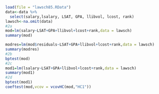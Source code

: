 ```{r}
load(file = "lawsch85.RData")
data<-data %>%
  select(salary,lsalary, LSAT, GPA, llibvol, lcost, rank)
lawsch<-na.omit(data)
#2a
mod=lm(salary~LSAT+GPA+llibvol+lcost+rank,data = lawsch)
summary(mod)

modres=lm(mod$residuals~LSAT+GPA+llibvol+lcost+rank,data = lawsch)
summary(modres)
#2b
bptest(mod)
#2c
mod1=lm(lsalary~LSAT+GPA+llibvol+lcost+rank,data = lawsch)
summary(mod1)
#2d
bptest(mod1)
coeftest(mod,vcov = vcovHC(mod,"HC1"))

```

